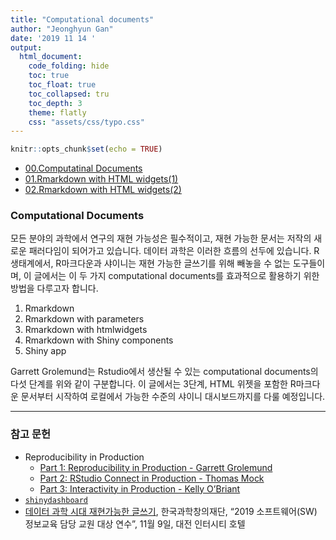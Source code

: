 ```yaml
---
title: "Computational documents"
author: "Jeonghyun Gan"
date: '2019 11 14 '
output: 
  html_document:
    code_folding: hide
    toc: true
    toc_float: true
    toc_collapsed: tru
    toc_depth: 3
    theme: flatly
    css: "assets/css/typo.css"
---
```


```r
knitr::opts_chunk$set(echo = TRUE)
```

- [00.Computatinal Documents](https://jhgan00.github.io/computational_docs/index.html)
- [01.Rmarkdown with HTML widgets(1)](https://jhgan00.github.io/computational_docs/widgets.html)
- [02.Rmarkdown with HTML widgets(2)](https://jhgan00.github.io/computational_docs/widgets_cross.html)

### Computational Documents

모든 분야의 과학에서 연구의 재현 가능성은 필수적이고, 재현 가능한 문서는 저작의 새로운 패러다임이 되어가고 있습니다. 데이터 과학은 이러한 흐름의 선두에 있습니다. R 생태계에서, R마크다운과 샤이니는 재현 가능한 글쓰기를 위해 빼놓을 수 없는 도구들이며, 이 글에서는 이 두 가지 computational documents를 효과적으로 활용하기 위한 방법을 다루고자 합니다. 

1. Rmarkdown
2. Rmarkdown with parameters
3. Rmarkdown with htmlwidgets
4. Rmarkdown with Shiny components
5. Shiny app

Garrett Grolemund는 Rstudio에서 생산될 수 있는 computational documents의 다섯 단계를 위와 같이 구분합니다. 이 글에서는 3단계, HTML 위젯을 포함한 R마크다운 문서부터 시작하여 로컬에서 가능한 수준의 샤이니 대시보드까지를 다룰 예정입니다.

---


### 참고 문헌

- Reproducibility in Production
    - [Part 1: Reproducibility in Production - Garrett Grolemund](https://resources.rstudio.com/webinars/reproducibility-in-production)
    - [Part 2: RStudio Connect in Production - Thomas Mock](https://resources.rstudio.com/webinars/rstudio-connect-in-production)
    - [Part 3: Interactivity in Production - Kelly O’Briant](http://pages.rstudio.net/InteractivityinProduction_WebinarRegistration.html)
- [`shinydashboard`](https://rstudio.github.io/shinydashboard/)
- [데이터 과학 시대 재현가능한 글쓰기](https://statkclee.github.io/ds-authoring/ds-kofac-writing.html#/), 한국과학창의재단, "2019 소프트웨어(SW) 정보교육 담당 교원 대상 연수", 11월 9일, 대전 인터시티 호텔